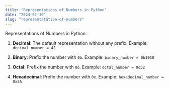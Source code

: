 ```yaml
---
title: "Representations of Numbers in Python"
date: "2024-02-19"
slug: "representatation-of-numbers"
---
```


Representations of Numbers in Python:

1. **Decimal**: The default representation without any prefix.
   Example: `decimal_number = 42`

2. **Binary**: Prefix the number with `0b`.
   Example: `binary_number = 0b1010`

3. **Octal**: Prefix the number with `0o`.
   Example: `octal_number = 0o52`

4. **Hexadecimal**: Prefix the number with `0x`.
   Example: `hexadecimal_number = 0x2A`
